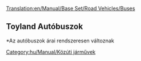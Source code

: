 [[Translation:en/Manual/Base Set/Road Vehicles/Buses]]

{{hu/Manual/Base Set/Road Vehicles/Közúti járművek|név        = MPS Regal Autóbusz
  |kép        = Bus-MPS Regal.png
  |ár         = £4,920 ($9,840)
  |sebesség   = 56 km/h (35 mph)
  |évente     = £426 ($852)
  |tervezés   = 1930
  |élettartam = 12
  |kapacitás  = 31 utas
}}
{{hu/Manual/Base Set/Road Vehicles/Közúti járművek|név        = Hereford Leopard Autóbusz
  |kép        = Bus-Hereford Leopard.png
  |ár         = £5,740 ($11,480) 
  |sebesség   = 88 km/h (55 mph)
  |évente     = £600 ($1,200)
  |tervezés   = 1964
  |élettartam = 15
  |kapacitás  = 35 utas
}}
{{hu/Manual/Base Set/Road Vehicles/Közúti járművek|név        = Foster Autóbusz
  |kép        = Bus-foster.png
  |ár         = £6,150 ($12,300) 
  |sebesség   = 112 km/h (70 mph)
  |évente     = £834 ($1,668)
  |tervezés   = 1986
  |élettartam = 15
  |kapacitás  = 37 utas
}}
{{hu/Manual/Base Set/Road Vehicles/Közúti járművek|név        = Foster MkII Superbus
  |kép        = Bus-Foster MkII Superbus.png
  |ár         = £6,560 ($13,120) 
  |sebesség   = 127 km/h (79 mph)
  |évente     = £1,125 ($2,250)
  |tervezés   = 2008
  |élettartam = 15
  |kapacitás  = 40 utas
}}

==Toyland Autóbuszok==
{{hu/Manual/Base Set/Road Vehicles/Közúti járművek|név        = Ploddyphut MkI Bus
  |kép        = Ploddyphut_MkI_Bus.png
  |ár         = *£4,920 
  |sebesség   = 56 km/h 
  |évente     = £426 
  |tervezés   = 1945
  |élettartam = 15
  |kapacitás  = 30 utas
}}
{{hu/Manual/Base Set/Road Vehicles/Közúti járművek|név        = Ploddyphut MkII Bus
  |kép        = Ploddyphut_MkII_Bus.png
  |ár         = *£5,740 
  |sebesség   = 96 km/h 
  |évente     = £804 
  |tervezés   = 1972
  |élettartam = 15
  |kapacitás  = 35 utas
}}
{{hu/Manual/Base Set/Road Vehicles/Közúti járművek|név        = Ploddyphut MkIII Bus
  |kép        = Ploddyphut_MkIII_Bus.png
  |ár         = *£6,560
  |sebesség   = 120 km/h 
  |évente     = £1,125 
  |tervezés   = 2010
  |élettartam = 15
  |kapacitás  = 38 utas
}}
<nowiki>*</nowiki>Az autóbuszok árai rendszeresen változnak

[[Category:hu/Manual/Közúti járművek]]